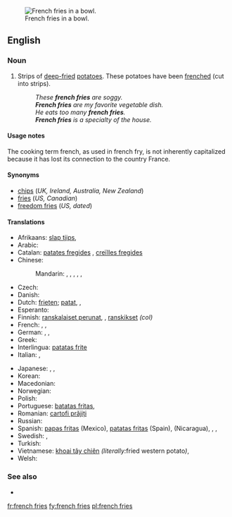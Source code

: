 [[Image:Pommes-1.jpg|thumb|French fries in a bowl.]]
==English==

===Noun===
{{en-plural noun|head=[[french]] [[fries]]|sg=french fry}}

# {{chiefly|North America}} Strips of [[deep-fried]] [[potatoes]].  These potatoes have been [[frenched]] (cut into strips).
#: ''These '''french fries''' are soggy.''
#: '''''French fries''' are my favorite vegetable dish.''
#: ''He eats too many '''french fries'''.''
#: '''''French fries''' is a specialty of the house.''

====Usage notes====
The cooking term french, as used in french fry, is not inherently capitalized because it has lost its connection to the country France.

====Synonyms====
* [[chips]] (''UK, Ireland, Australia, New Zealand'')
* [[fries]] (''US, Canadian'')
* [[freedom fries]] (''US, dated'')

====Translations====
{{trans-top|deep fried strips of potato}}
* Afrikaans: [[slap tjips]], {{t|af|slap tjips}}
* Arabic: {{t|ar|بطاطا مقلية|f|tr=baṭāṭā maqlíyya|sc=Arab}}
* Catalan: [[patates fregides]] {{f}}, [[creïlles fregides]] {{f}}
* Chinese:
*: Mandarin: {{t|zh|炸薯條|sc=Hani}}, {{t|zh|炸薯条|tr=zhàshǔtiáo|sc=Hani}}, {{t|zh|土豆條|sc=Hani}}, {{t|zh|土豆条|tr=tǔdòutiáo|sc=Hani}}, {{t|zh|馬鈴薯條|sc=Hani}}, {{t|zh|马铃薯条|tr=mǎlíngshǔtiáo|sc=Hani}}
* Czech: {{t|cs|hranolky|m}}
* Danish: {{t+|da|pomfrit|c}}
* Dutch: [[frieten]]; [[patat]], {{t|nl|frieten}}, {{t|nl|patat}}
* Esperanto: {{t|eo|terpomfingroj}}
* Finnish: [[ranskalaiset perunat]], {{t-|fi|ranskanperunat}}, [[ranskikset]] ''(col)''
* French: {{t|fr|frites|f|p}}, {{t|fr|pommes frites|f|p}}, {{t|fr|pommes allumettes|f|p}}
* German: {{t+|de|Pommes frites|f|p}}, {{t-|de|Pommes|f|p}}, {{t-|de|Fritten|f|p}}
* Greek: {{t-|el|τηγανιτές πατάτες|f|p|tr=tiganités patátes}}
* Interlingua: [[patatas frite]]
* Italian: {{t-|it|patate fritte|f|p}}, {{t-|it|patatine fritte|f|p}}
{{trans-mid}}
* Japanese: {{t|ja|フライドポテト|tr=furaidopoteto|sc=Jpan}}, {{t|ja|フライド・ポテト|tr=furaido-poteto|sc=Jpan}}, {{t|ja|フレンチフライ|tr=furenchifurai|sc=Jpan}}
* Korean: {{t|ko|감자 튀김|tr=gamja twigim|sc=Kore}}
* Macedonian: {{t|mk|помфрит|m|tr=pomfrít}}
* Norwegian: {{t-|no|pommes frites|m}}
* Polish: {{t-|pl|frytki|p}}
* Portuguese: [[batatas fritas]], {{t|pt|batatas fritas|p}}
* Romanian: [[cartofi prăjiți]] {{m|p}}
* Russian: {{t|ru|картофель фри|m|tr=kartófelʹ fri}}
* Spanish: [[papas fritas]] (Mexico), [[patatas fritas]] (Spain), {{t|es|papitas fritas}} (Nicaragua), {{qualifier|Mexico}} {{t|es|papas fritas|p}}, {{qualifier|Spain}} {{t|es|patatas fritas|p}}, {{qualifier|Nicaragua}} {{t|es|papitas fritas|p}}
* Swedish: {{t-|sv|pommes frites|c}}, {{t-|sv|strips|p}}
* Turkish: {{t|tr|patates kızartması}}
* Vietnamese: [[khoai tây chiên]] ''(literally: ''fried western potato'')'', {{qualifier|lit.: fried western potato}} {{t|vi|khoai tây chiên}}
* Welsh: {{t|cy|sglodion}}
{{trans-bottom}}

===See also===
* {{pedia}}

[[fr:french fries]]
[[fy:french fries]]
[[pl:french fries]]